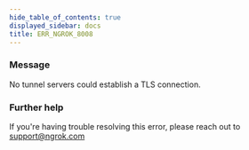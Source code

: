 ```yaml
---
hide_table_of_contents: true
displayed_sidebar: docs
title: ERR_NGROK_8008
---
```




### Message

No tunnel servers could establish a TLS connection.

<ErrorDetails error="err_ngrok_8008" />

### Further help

If you're having trouble resolving this error, please reach out to [support@ngrok.com](mailto:support@ngrok.com?subject=Help%20with%20ERR_NGROK_8008)

